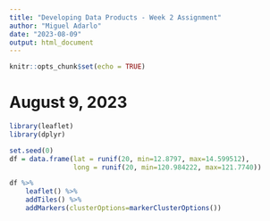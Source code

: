 ```yaml
---
title: "Developing Data Products - Week 2 Assignment"
author: "Miguel Adarlo"
date: "2023-08-09"
output: html_document
---
```


```r
knitr::opts_chunk$set(echo = TRUE)
```

# August 9, 2023

```r
library(leaflet)
library(dplyr)

set.seed(0)
df = data.frame(lat = runif(20, min=12.8797, max=14.599512),
                long = runif(20, min=120.984222, max=121.7740))

df %>%
    leaflet() %>%
    addTiles() %>%
    addMarkers(clusterOptions=markerClusterOptions())
```

